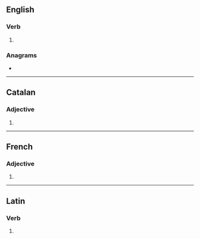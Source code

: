 ==English==

===Verb===
{{head|en|verb form}}

# {{en-third-person singular of|obscure}}

===Anagrams===
* {{anagrams|en|a=bceorssu|subscore}}

----

==Catalan==

===Adjective===
{{head|ca|adjective form}}

# {{feminine plural of|obscur|lang=ca}}

----

==French==

===Adjective===
{{head|fr|adjective form}}

# {{feminine plural of|obscur|lang=fr}}

----

==Latin==

===Verb===
{{la-verb-form|obscūrēs}}

# {{inflection of|obscūrō||2|s|pres|actv|subj|lang=la}}